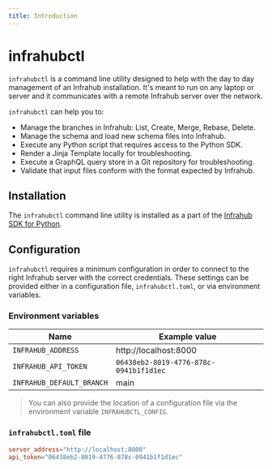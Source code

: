 ```yaml
---
title: Introduction
---
```


# infrahubctl

`infrahubctl` is a command line utility designed to help with the day to day management of an Infrahub installation.
It's meant to run on any laptop or server and it communicates with a remote Infrahub server over the network.

`infrahubctl` can help you to:

- Manage the branches in Infrahub: List, Create, Merge, Rebase, Delete.
- Manage the schema and load new schema files into Infrahub.
- Execute any Python script that requires access to the Python SDK.
- Render a Jinja Template locally for troubleshooting.
- Execute a GraphQL query store in a Git repository for troubleshooting.
- Validate that input files conform with the format expected by Infrahub.

## Installation

The `infrahubctl` command line utility is installed as a part of the [Infrahub SDK for Python]($(local_base_url_1)python-sdk/guides/installation#ctl).

## Configuration

`infrahubctl` requires a minimum configuration in order to connect to the right Infrahub server with the correct credentials. These settings can be provided either in a configuration file, `infrahubctl.toml`, or via environment variables.

### Environment variables

| Name                      | Example value                          |
| ------------------------- | -------------------------------------- |
| `INFRAHUB_ADDRESS`        | http://localhost:8000                  |
| `INFRAHUB_API_TOKEN`      | `06438eb2-8019-4776-878c-0941b1f1d1ec` |
| `INFRAHUB_DEFAULT_BRANCH` | main                                   |

> You can also provide the location of a configuration file via the environment variable `INFRAHUBCTL_CONFIG`.

### `infrahubctl.toml` file

```toml title="infrahubctl.toml"
server_address="http://localhost:8000"
api_token="06438eb2-8019-4776-878c-0941b1f1d1ec"
```
